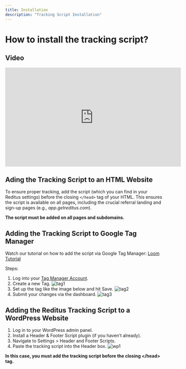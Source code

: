 ```yaml
---
title: Installation
description: "Tracking Script Installation"
---
```


# How to install the tracking script?

## Video

<iframe
  width="560"
  height="315"
  src="https://www.youtube.com/embed/yZs1QepZMj0"
  title="YouTube video player"
  frameborder="0"
  allow="accelerometer; autoplay; clipboard-write; encrypted-media; gyroscope; picture-in-picture"
  allowfullscreen
></iframe>

## Ading the Tracking Script to an HTML Website

To ensure proper tracking, add the script (which you can find in your Reditus settings) before the closing `</head>` tag of your HTML. This ensures the script is available on all pages, including the crucial referral landing and sign-up pages (e.g., *app.getreditus.com*).

**The script must be added on all pages and subdomains.**

## Adding the Tracking Script to Google Tag Manager

Watch our tutorial on how to add the script via Google Tag Manager: [Loom Tutorial](https://www.loom.com/share/836ca0ff14904cba885387794685a153?sid=3fb8dd6b-de0e-420c-9662-cbda52e99d4c)

Steps:

1. Log into your [Tag Manager Account](https://tagmanager.google.com/).
2. Create a new Tag.
![tag1](/affiliate-program/tracking-script/assets/tag1.png)
3. Set up the tag like the image below and hit Save.
![tag2](/affiliate-program/tracking-script/assets/tag2.png)
4. Submit your changes via the dashboard.
![tag3](/affiliate-program/tracking-script/assets/tag3.png)


## Adding the Reditus Tracking Script to a WordPress Website

1. Log in to your WordPress admin panel.
2. Install a Header & Footer Script plugin (if you haven’t already).
3. Navigate to Settings > Header and Footer Scripts.
4. Paste the tracking script into the Header box.
![wp1](/affiliate-program/tracking-script/assets/wp1.png)

**In this case, you must add the tracking script before the closing \</head> tag.**
